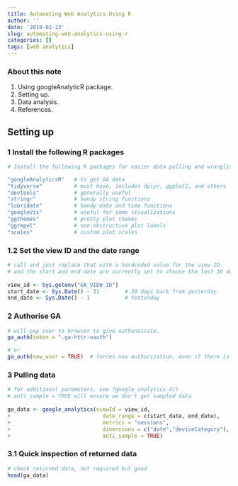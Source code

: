 ```yaml
---
title: Automating Web Analytics Using R
author: ''
date: '2019-01-13'
slug: automating-web-analytics-using-r
categories: []
tags: [web analytics]
---
```


### About this note 
1.  Using googleAnalyticR package.
2.  Setting up.
3.  Data analysis. 
4.  References.

## Setting up 
 
### 1 Install the following R packages
 
```r
# Install the following R packages for easier data pulling and wrangling.

"googleAnalyticsR"   # to get GA data
"tidyverse"          # must have, includes dplyr, ggplot2, and others
"devtools"           # generally useful
"stringr"            # handy string functions
"lubridate"          # handy date and time functions
"googleVis"          # useful for some visualizations
"ggthemes"           # pretty plot themes
"ggrepel"            # non-obstructive plot labels
"scales"             # custom plot scales
```

### 1.2  Set the view ID and the date range
 
```r
# call and just replace that with a hardcoded value for the view ID. 
# and the start and end date are currently set to choose the last 30 days, but can be hardcoded as well
 
view_id <- Sys.getenv("GA_VIEW_ID")
start_date <- Sys.Date() - 31        # 30 days back from yesterday
end_date <- Sys.Date() - 1           # Yesterday
```
### 2 Authorise GA
 
```r
# will pop over to browser to give authenticate.
ga_auth(token = ".ga-httr-oauth")

# or
ga_auth(new_user = TRUE)  # forces new authorization, even if there is a cached token

```

### 3 Pulling data
 
```r
# for additional parameters, see ?google_analytics_4() 
# anti_sample = TRUE will ensure we don't get sampled data
 
ga_data <- google_analytics(viewId = view_id,
+                             date_range = c(start_date, end_date),
+                             metrics = "sessions",
+                             dimensions = c("date","deviceCategory"),
+                             anti_sample = TRUE)
```
### 3.1 Quick inspection of returned data
 
```r
# check returned data, not required but good
head(ga_data)
```